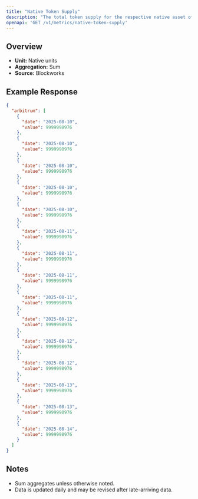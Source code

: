 ```yaml
---
title: "Native Token Supply"
description: "The total token supply for the respective native asset of that chain. Inclusive of all locked tokens."
openapi: 'GET /v1/metrics/native-token-supply'
---
```


## Overview

- **Unit:** Native units
- **Aggregation:** Sum
- **Source:** Blockworks



## Example Response

```json
{
  "arbitrum": [
    {
      "date": "2025-08-10",
      "value": 9999998976
    },
    {
      "date": "2025-08-10",
      "value": 9999998976
    },
    {
      "date": "2025-08-10",
      "value": 9999998976
    },
    {
      "date": "2025-08-10",
      "value": 9999998976
    },
    {
      "date": "2025-08-10",
      "value": 9999998976
    },
    {
      "date": "2025-08-11",
      "value": 9999998976
    },
    {
      "date": "2025-08-11",
      "value": 9999998976
    },
    {
      "date": "2025-08-11",
      "value": 9999998976
    },
    {
      "date": "2025-08-11",
      "value": 9999998976
    },
    {
      "date": "2025-08-12",
      "value": 9999998976
    },
    {
      "date": "2025-08-12",
      "value": 9999998976
    },
    {
      "date": "2025-08-12",
      "value": 9999998976
    },
    {
      "date": "2025-08-13",
      "value": 9999998976
    },
    {
      "date": "2025-08-13",
      "value": 9999998976
    },
    {
      "date": "2025-08-14",
      "value": 9999998976
    }
  ]
}
```

## Notes
- Sum aggregates unless otherwise noted.
- Data is updated daily and may be revised after late-arriving data.
